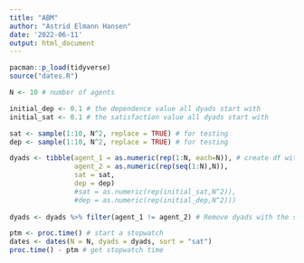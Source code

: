 ```yaml
---
title: "ABM"
author: "Astrid Elmann Hansen"
date: '2022-06-11'
output: html_document
---
```


```r
pacman::p_load(tidyverse)
source("dates.R")
```

```r
N <- 10 # number of agents

initial_dep <- 0.1 # the dependence value all dyads start with
initial_sat <- 0.1 # the satisfaction value all dyads start with

sat <- sample(1:10, N^2, replace = TRUE) # for testing
dep <- sample(1:10, N^2, replace = TRUE) # for testing

dyads <- tibble(agent_1 = as.numeric(rep(1:N, each=N)), # create df with dyads and inital values
                agent_2 = as.numeric(rep(seq(1:N),N)),
                sat = sat,
                dep = dep)
                #sat = as.numeric(rep(initial_sat,N^2)),
                #dep = as.numeric(rep(initial_dep,N^2)))
  
dyads <- dyads %>% filter(agent_1 != agent_2) # Remove dyads with the same agent twice
```

```r
ptm <- proc.time() # start a stopwatch
dates <- dates(N = N, dyads = dyads, sort = "sat")
proc.time() - ptm # get stopwatch time
```

